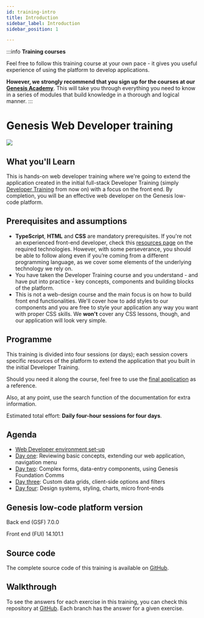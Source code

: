 ```yaml
---
id: training-intro
title: Introduction
sidebar_label: Introduction
sidebar_position: 1

---
```


:::info
**Training courses**

Feel free to follow this training course at your own pace - it gives you useful experience of using the platform to develop applications.

**However, we strongly recommend that you sign up for the courses at our [Genesis Academy](https://genesis-academy.workramp.io/)**. This will take you through everything you need to know in a series of modules that build knowledge in a thorough and logical manner.
:::

# Genesis Web Developer training
![](/img/dev-training-book-cover.png)

## What you'll Learn​

This is hands-on web developer training where we're going to extend the application created in the initial full-stack Developer Training (simply [Developer Training](../../../getting-started/developer-training/training-intro/) from now on) with a focus on the front end. By completion, you will be an effective web developer on the Genesis low-code platform.

## Prerequisites and assumptions

- **TypeScript**, **HTML** and **CSS** are mandatory prerequisites.​ If you're not an experienced front-end developer, check this [resources page](../../../web/basics/prerequisites/#additional-resources) on the required technologies. However, with some perseverance, you should be able to follow along even if you’re coming from a different programming language, as we cover some elements of the underlying technology we rely on.
- You have taken the Developer Training course and you understand - and have put into practice - key concepts, components and building blocks of the platform.
- This is not a web-design course and the main focus is on how to build front end functionalities. We'll cover how to add styles to our components and you are free to style your application any way you want with proper CSS skills. We **won't** cover any CSS lessons, though, and our application will look very simple.

## Programme

This training is divided into four sessions (or days); each session covers specific resources of the platform to extend the application that you built in the initial Developer Training.

Should you need it along the course, feel free to use the [final application](#source-code) as a reference.

Also, at any point, use the search function of the documentation for extra information.

Estimated total effort: <b>Daily four-hour sessions for four days</b>.

## Agenda

- [Web Developer environment set-up](../../../getting-started/web-training/web-training-environment-setup/)
- [Day one](../../../getting-started/web-training/web-training-day1/): Reviewing basic concepts, extending our web application, navigation menu
- [Day two](../../../getting-started/web-training/web-training-day2/): Complex forms, data-entry components, using Genesis Foundation Comms
- [Day three](../../../getting-started/web-training/web-training-day3/): Custom data grids, client-side options and filters
- [Day four](../../../getting-started/web-training/web-training-day4/): Design systems, styling, charts, micro front-ends

## Genesis low-code platform version
Back end (GSF) 7.0.0

Front end (FUI) 14.101.1

## Source code
The complete source code of this training is available on [GitHub](https://github.com/genesiscommunitysuccess/webtraining-alpha).

## Walkthrough

To see the answers for each exercise in this training, you can check this repository at [GitHub](https://github.com/genesiscommunitysuccess/webtraining-seed/branches/all). Each branch has the answer for a given exercise.
